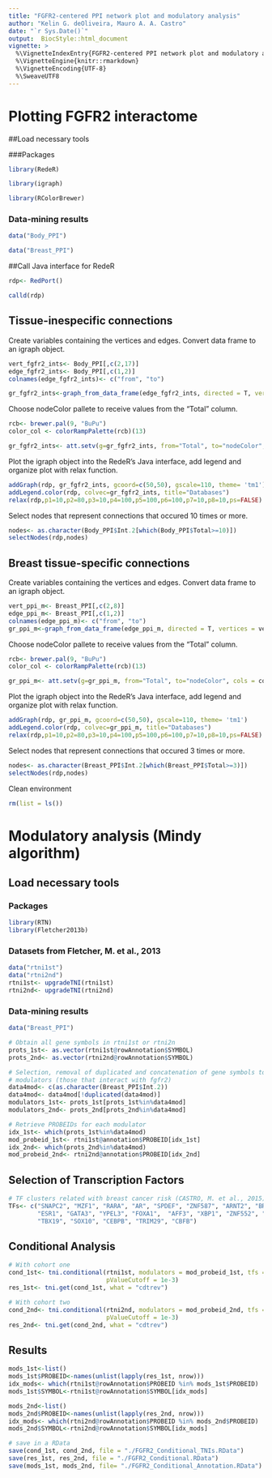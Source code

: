 ```yaml
---
title: "FGFR2-centered PPI network plot and modulatory analysis"
author: "Kelin G. deOliveira, Mauro A. A. Castro"
date: "`r Sys.Date()`"
output:  BiocStyle::html_document
vignette: >
  %\VignetteIndexEntry{FGFR2-centered PPI network plot and modulatory analysis}
  %\VignetteEngine{knitr::rmarkdown}
  %\VignetteEncoding{UTF-8}
  %\SweaveUTF8
---
```

# Plotting FGFR2 interactome

##Load necessary tools

###Packages
```r
library(RedeR)

library(igraph)

library(RColorBrewer)
```
### Data-mining results
```r
data("Body_PPI")

data("Breast_PPI")
```

##Call Java interface for RedeR
```r
rdp<- RedPort()

calld(rdp)
```

## Tissue-inespecific connections
Create variables containing the vertices and edges. Convert data frame to an igraph object.
```r
vert_fgfr2_ints<- Body_PPI[,c(2,17)]
edge_fgfr2_ints<- Body_PPI[,c(1,2)]
colnames(edge_fgfr2_ints)<- c("from", "to")

gr_fgfr2_ints<-graph_from_data_frame(edge_fgfr2_ints, directed = T, vertices = vert_fgfr2_ints)
```

Choose nodeColor pallete to receive values from the "Total" column.
```r
rcb<- brewer.pal(9, "BuPu")
color_col <- colorRampPalette(rcb)(13)

gr_fgfr2_ints<- att.setv(g=gr_fgfr2_ints, from="Total", to="nodeColor", cols = color_col)
```

Plot the igraph object into the RedeR's Java interface, add legend and organize plot with relax function.
```r
addGraph(rdp, gr_fgfr2_ints, gcoord=c(50,50), gscale=110, theme= 'tm1')
addLegend.color(rdp, colvec=gr_fgfr2_ints, title="Databases")
relax(rdp,p1=10,p2=80,p3=10,p4=100,p5=100,p6=100,p7=10,p8=10,ps=FALSE)
```

Select nodes that represent connections that occured 10 times or more.
```r
nodes<- as.character(Body_PPI$Int.2[which(Body_PPI$Total>=10)])
selectNodes(rdp,nodes)
```


## Breast tissue-specific connections
Create variables containing the vertices and edges. Convert data frame to an igraph object.
```r
vert_ppi_m<- Breast_PPI[,c(2,8)]
edge_ppi_m<- Breast_PPI[,c(1,2)]
colnames(edge_ppi_m)<- c("from", "to")
gr_ppi_m<-graph_from_data_frame(edge_ppi_m, directed = T, vertices = vert_ppi_m)
```

Choose nodeColor pallete to receive values from the "Total" column.
```r
rcb<- brewer.pal(9, "BuPu")
color_col <- colorRampPalette(rcb)(13)

gr_ppi_m<- att.setv(g=gr_ppi_m, from="Total", to="nodeColor", cols = color_col)
```

Plot the igraph object into the RedeR's Java interface, add legend and organize plot with relax function.
```r
addGraph(rdp, gr_ppi_m, gcoord=c(50,50), gscale=110, theme= 'tm1')
addLegend.color(rdp, colvec=gr_ppi_m, title="Databases")
relax(rdp,p1=10,p2=80,p3=10,p4=100,p5=100,p6=100,p7=10,p8=10,ps=FALSE)
```

Select nodes that represent connections that occured 3 times or more.
```r
nodes<- as.character(Breast_PPI$Int.2[which(Breast_PPI$Total>=3)])
selectNodes(rdp,nodes)
```

Clean environment
```r
rm(list = ls())
```


# Modulatory analysis (Mindy algorithm)

## Load necessary tools
### Packages
```r
library(RTN)
library(Fletcher2013b)
```

### Datasets from Fletcher, M. et al., 2013
```r
data("rtni1st")
data("rtni2nd")
rtni1st<- upgradeTNI(rtni1st)
rtni2nd<- upgradeTNI(rtni2nd)
```

### Data-mining results
```r
data("Breast_PPI")
```

```r
# Obtain all gene symbols in rtni1st or rtni2n
prots_1st<- as.vector(rtni1st@rowAnnotation$SYMBOL)
prots_2nd<- as.vector(rtni2nd@rowAnnotation$SYMBOL)

# Selection, removal of duplicated and concatenation of gene symbols to be used as candidate
# modulators (those that interact with fgfr2)
data4mod<- c(as.character(Breast_PPI$Int.2))
data4mod<- data4mod[!duplicated(data4mod)]
modulators_1st<- prots_1st[prots_1st%in%data4mod]
modulators_2nd<- prots_2nd[prots_2nd%in%data4mod]

# Retrieve PROBEIDs for each modulator
idx_1st<- which(prots_1st%in%data4mod)
mod_probeid_1st<- rtni1st@annotation$PROBEID[idx_1st]
idx_2nd<- which(prots_2nd%in%data4mod)
mod_probeid_2nd<- rtni2nd@annotation$PROBEID[idx_2nd]
```

## Selection of Transcription Factors
```r
# TF clusters related with breast cancer risk (CASTRO, M. et al., 2015)
TFs<- c("SNAPC2", "MZF1", "RARA", "AR", "SPDEF", "ZNF587", "ARNT2", "BRD8", "MYB",
        "ESR1", "GATA3", "YPEL3", "FOXA1",  "AFF3", "XBP1", "ZNF552", "NFIB", "YBX1",
        "TBX19", "SOX10", "CEBPB", "TRIM29", "CBFB")
```
## Conditional Analysis
```r
# With cohort one
cond_1st<- tni.conditional(rtni1st, modulators = mod_probeid_1st, tfs = TFs,
                           pValueCutoff = 1e-3)
res_1st<- tni.get(cond_1st, what = "cdtrev")

# With cohort two
cond_2nd<- tni.conditional(rtni2nd, modulators = mod_probeid_2nd, tfs = TFs,
                           pValueCutoff = 1e-3)
res_2nd<- tni.get(cond_2nd, what = "cdtrev")
```
## Results
```r
mods_1st<-list()
mods_1st$PROBEID<-names(unlist(lapply(res_1st, nrow)))
idx_mods<- which(rtni1st@rowAnnotation$PROBEID %in% mods_1st$PROBEID)
mods_1st$SYMBOL<-rtni1st@rowAnnotation$SYMBOL[idx_mods]

mods_2nd<-list()
mods_2nd$PROBEID<-names(unlist(lapply(res_2nd, nrow)))
idx_mods<- which(rtni2nd@rowAnnotation$PROBEID %in% mods_2nd$PROBEID)
mods_2nd$SYMBOL<-rtni2nd@rowAnnotation$SYMBOL[idx_mods]
```

```r
# save in a RData
save(cond_1st, cond_2nd, file = "./FGFR2_Conditional_TNIs.RData")
save(res_1st, res_2nd, file = "./FGFR2_Conditional.RData")
save(mods_1st, mods_2nd, file= "./FGFR2_Conditional_Annotation.RData")
```
